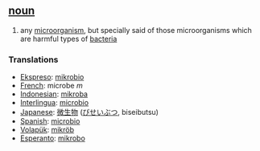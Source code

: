 == [[noun]] ==
# any [[microorganism]], but specially said of those microorganisms which are harmful types of [[bacteria]]
=== Translations ===
*[[Ekspreso]]: [[mikrobio]]
*[[French]]: microbe ''m''
*[[Indonesian]]: [[mikroba]]
*[[Interlingua]]: [[microbio]]
*[[Japanese]]: [[微生物]] ([[びせいぶつ]], biseibutsu)
*[[Spanish]]: [[microbio]]
*[[Volapük]]: [[mikröb]]
*[[Esperanto]]: [[mikrobo]]